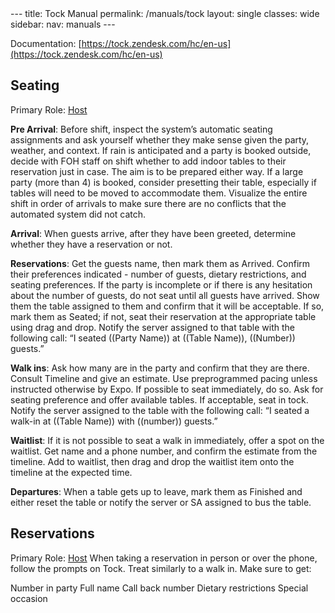 
<Layout>
---
title: Tock Manual
permalink: /manuals/tock
layout: single
classes: wide
sidebar:
    nav: manuals
---

Documentation: [https://tock.zendesk.com/hc/en-us](https://tock.zendesk.com/hc/en-us)

## Seating

Primary Role: [Host](/manuals/roles#hostsa)

**Pre Arrival**: Before shift, inspect the system’s automatic seating assignments and ask yourself whether they make sense given the party, weather, and context. If rain is anticipated and a party is booked outside, decide with FOH staff on shift whether to add indoor tables to their reservation just in case. The aim is to be prepared either way. If a large party (more than 4) is booked, consider presetting their table, especially if tables will need to be moved to accommodate them. Visualize the entire shift in order of arrivals to make sure there are no conflicts that the automated system did not catch.

**Arrival**: When guests arrive, after they have been greeted, determine whether they have a reservation or not.

**Reservations**: Get the guests name, then mark them as Arrived. Confirm their preferences indicated - number of guests, dietary restrictions, and seating preferences. If the party is incomplete or if there is any hesitation about the number of guests, do not seat until all guests have arrived. Show them the table assigned to them and confirm that it will be acceptable. If so, mark them as Seated; if not, seat their reservation at the appropriate table using drag and drop. Notify the server assigned to that table with the following call: “I seated ((Party Name)) at ((Table Name)), ((Number)) guests.”

**Walk ins**: Ask how many are in the party and confirm that they are there. Consult Timeline and give an estimate. Use preprogrammed pacing unless instructed otherwise by Expo. If possible to seat immediately, do so. Ask for seating preference and offer available tables. If acceptable, seat in tock. Notify the server assigned to the table with the following call: “I seated a walk-in at ((Table Name)) with ((number)) guests.”

**Waitlist**: If it is not possible to seat a walk in immediately, offer a spot on the waitlist. Get name and a phone number, and confirm the estimate from the timeline. Add to waitlist, then drag and drop the waitlist item onto the timeline at the expected time.

**Departures**: When a table gets up to leave, mark them as Finished and either reset the table or notify the server or SA assigned to bus the table.

## Reservations

Primary Role: [Host](/manuals/roles#hostsa)
When taking a reservation in person or over the phone, follow the prompts on Tock. Treat similarly to a walk in. Make sure to get:

Number in party
Full name
Call back number
Dietary restrictions
Special occasion

</Layout>